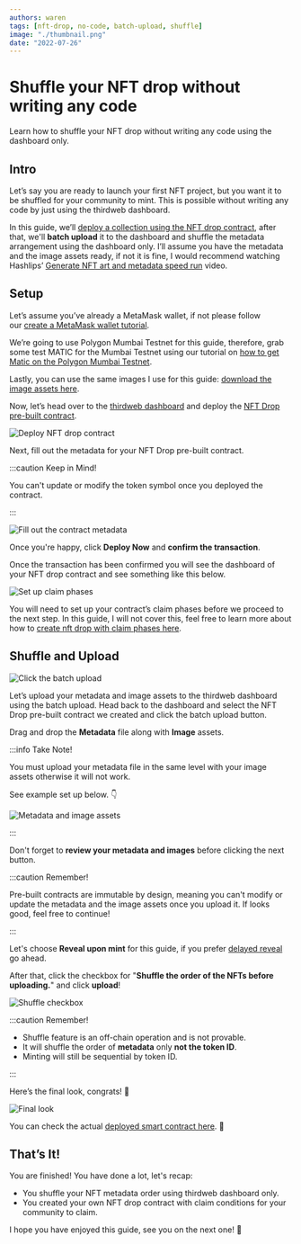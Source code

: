 ```yaml
---
authors: waren
tags: [nft-drop, no-code, batch-upload, shuffle]
image: "./thumbnail.png"
date: "2022-07-26"
---
```


# Shuffle your NFT drop without writing any code

Learn how to shuffle your NFT drop without writing any code using the dashboard only.

<!-- truncate -->

## Intro

Let’s say you are ready to launch your first NFT project, but you want it to be shuffled for your community to mint. This is possible without writing any code by just using the thirdweb dashboard.

In this guide, we’ll [deploy a collection using the NFT drop contract](/guides/release-an-nft-drop-with-no-code), after that, we'll **batch upload** it to the dashboard and shuffle the metadata arrangement using the dashboard only. I’ll assume you have the metadata and the image assets ready, if not it is fine, I would recommend watching Hashlips’ [Generate NFT art and metadata speed run](https://youtu.be/8PcncMYQRU0) video.

## Setup

Let’s assume you’ve already a MetaMask wallet, if not please follow our [create a MetaMask wallet tutorial](/guides/create-a-metamask-wallet).

We’re going to use Polygon Mumbai Testnet for this guide, therefore, grab some test MATIC for the Mumbai Testnet using our tutorial on [how to get Matic on the Polygon Mumbai Testnet](/guides/get-matic-on-polygon-mumbai-testnet-faucet).

Lastly, you can use the same images I use for this guide: [download the image assets here](./shuffled-pixel-eyes.zip).

Now, let’s head over to the [thirdweb dashboard](https://thirdweb.com/dashboard) and deploy the [NFT Drop pre-built contract](/pre-built-contracts/nft-drop).

![Deploy NFT drop contract](./deploy-nft-drop-contract.gif)

Next, fill out the metadata for your NFT Drop pre-built contract.

:::caution Keep in Mind!

You can't update or modify the token symbol once you deployed the contract.

:::

![Fill out the contract metadata](./fill-out-contract-metadata.gif)

Once you're happy, click **Deploy Now** and **confirm the transaction**.

Once the transaction has been confirmed you will see the dashboard of your NFT drop contract and see something like this below.

![Set up claim phases](./set-claim-phases.png)

You will need to set up your contract’s claim phases before we proceed to the next step. In this guide, I will not cover this, feel free to learn more about how to [create nft drop with claim phases here](/guides/create-nft-drop-with-claim-phases).

## Shuffle and Upload

![Click the batch upload](./upload-metadata-and-assets.gif)

Let’s upload your metadata and image assets to the thirdweb dashboard using the batch upload. Head back to the dashboard and select the NFT Drop pre-built contract we created and click the batch upload button.

Drag and drop the **Metadata** file along with **Image** assets.

:::info Take Note!

You must upload your metadata file in the same level with your image assets otherwise it will not work. 

See example set up below. 👇

![Metadata and image assets](./metadata-and-image-assets.png)

:::

Don't forget to **review your metadata and images** before clicking the next button.

:::caution Remember!

Pre-built contracts are immutable by design, meaning you can't modify or update the metadata and the image assets once you upload it. If looks good, feel free to continue!

:::

Let's choose **Reveal upon mint** for this guide, if you prefer [delayed reveal](/guides/nft-drop-with-delayed-reveal) go ahead.

After that, click the checkbox for "**Shuffle the order of the NFTs before uploading.**" and click **upload**!

![Shuffle checkbox](./shuffle-checkbox.png)

:::caution Remember!

- Shuffle feature is an off-chain operation and is not provable.
- It will shuffle the order of **metadata** only **not the token ID**.
- Minting will still be sequential by token ID.

:::

Here’s the final look, congrats! 👏

![Final look](./final-look.png)

You can check the actual [deployed smart contract here](https://thirdweb.com/dashboard/mumbai/nft-drop/0x9f0Edc4DD15CDC4e2487561ce4e74b42AD96D75E). 🎉

## That’s It!

You are finished! You have done a lot, let's recap:

- You shuffle your NFT metadata order using thirdweb dashboard only.
- You created your own NFT drop contract with claim conditions for your community to claim.

I hope you have enjoyed this guide, see you on the next one! 👋
